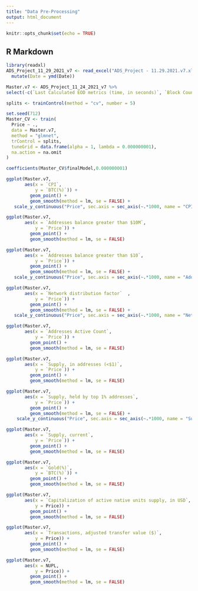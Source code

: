 ```yaml
---
title: "Data Pre-Processing"
output: html_document
---
```


```r
knitr::opts_chunk$set(echo = TRUE)
```

## R Markdown

```r
library(readxl)
ADS_Project_11_29_2021_v7 <- read_excel("ADS_Project - 11.29.2021.v7.xlsx") %>%
  mutate(Date = ymd(Date))
```

```r
Master.v7 <- ADS_Project_11_24_2021_v7 %>%
select(-c(`Last Calculated EOD metrics (time, in seconds)`, `Block Count`, `Block Size (mean, in bytes)`, `Block Weight, (mean`, `Capitalization of current supply, MVRV`, `Capitalization of free float, MVRV`, `Difficulty, Last Block`, `Difficulty, Mean Block`, `Mean Transaction Fee per Byte of all blocks, native units`, `Mean Transaction Fee per Byte, native units`, `Median Transaction Fee, native units`, `Median Fee per Transacation, USD`, `Addresses balance greater than 0.001 native units`, `Addresses balance greater than 0.01 native units`, `Addresses balance greater than 0.1 native units`,`Addresses balance greater than 100 native units`, `Addresses balance greater than 100K native units`, `Addresses balance greater than 10 native units`, `Addresses balance greater than 10K native units`, `Addresses balance greater than 1 native units`, `Addresses balance greater than 1K native units`, `Addresses balance greater than 1M native units`, `Addresses balance greater than 1in100K`, `Addresses balance greater than 1in100M`, `Addresses balance greater than 1in10B`, `Addresses balance greater than 1in10K`, `Addresses balance greater than 1in10K`, `Addresses balance greater than 1in10M`, `Addresses balance greater than 1in1B`, `Addresses balance greater than 1in1K`, `Addressesbalance greater than 1in1M`, `Total Fees, native units`, `Flow to exchanges, native units`, `Flow out exchanges, native units`, `Gas Limit Block`, `Gas Limit, transaction`, `Gas Used, transaction`, `Hash Rate Mean, 30d`, `Issuance, native units`, `Issuance, percent annualized`, `Issuance,  percent daily`, `Issuance Total, native units`,`NVT, adjusted, 90d MA`, `NVT, adjusted, free float,  90d MA`, `ROI, 1y (%)`, `Revenue, per hash unit (Native Currency)`, `Revenue Daily, per hash unit/second (Native Currency)`, `Miner Rev (Native Currency)`, `Supply, 10y Active`, `Supply, 5yr Active`, `Supply, 4yr Active`, `Supply, 3yr Active`, `Supply, 1yr Active Trailing (%)`, `Supply, in addresses (<0.001, native currency)`, `Supply, in addresses (<0.01M, native currency)`, `Supply, in addresses (<0.1, native currency)`, `Supply, in addresses (<1, native currency)`, `Supply, in addresses (<10, native currency)`, `Supply, in addresses (<100, native currency)`, `Supply, in addresses (<100K, native currency)`, `Supply, in addresses (<10K, native currency)`, `Supply, in addresses (<1K, native currency)`, `Supply, in addresses (<1M, native currency)`, `Supply, Miner address with 1 mining entity (native currency)`, `Supply, All Miners (native currency)`, `Transactions, adjusted transfer value (native currency)`, `Transactions, mean transfer value (native currency)`, `Transactions, median transfer value (native currency)`, `Transactions, mean transfer value ($)`, `Transactions, median transfer value (native currency)`, `Velocity, 1yr current supply`, `Volatility, 180d daily returns`, `Volatility, 30d daily returns`, `Price, BTC`, `Transactions, median transfer value ($)`, `Price, ($)`))
```


```r
splits <- trainControl(method = "cv", number = 5)

set.seed(712)
Master_CV <- train(
  Price ~ .,
  data = Master.v7,
  method = "glmnet",
  trControl = splits,
  tuneGrid = data.frame(alpha = 1, lambda = 0.000000001),
  na.action = na.omit
)

coefficients(Master_CV$finalModel,0.000000001)
```
```r
ggplot(Master.v7,
       aes(x = `CPI`,
           y = `BTC(%)`)) + 
         geom_point() + 
         geom_smooth(method = lm, se = FALSE) +
   scale_y_continuous("Price", sec.axis = sec_axis(~.*1000, name = "CPI"))

```

```r
ggplot(Master.v7,
       aes(x = `Addresses balance greater than $10M`,
           y = `Price`)) + 
         geom_point() + 
         geom_smooth(method = lm, se = FALSE)
```
```r
ggplot(Master.v7,
       aes(x = `Addresses balance greater than $10`,
           y = `Price`)) + 
         geom_point() + 
         geom_smooth(method = lm, se = FALSE) +
   scale_y_continuous("Price", sec.axis = sec_axis(~.*1000, name = "Address Balance > $10"))
```
```r
ggplot(Master.v7,
       aes(x = `Network distribution factor`  ,
           y = `Price`)) + 
         geom_point() + 
         geom_smooth(method = lm, se = FALSE) +
   scale_y_continuous("Price", sec.axis = sec_axis(~.*1000, name = "Network Distribution Factor"))
```
```r
ggplot(Master.v7,
       aes(x = `Addresses Active Count`,
           y = `Price`)) + 
         geom_point() + 
         geom_smooth(method = lm, se = FALSE)
```
```r
ggplot(Master.v7,
       aes(x = `Supply, in addresses (<$1)`,
           y = `Price`)) + 
         geom_point() + 
         geom_smooth(method = lm, se = FALSE)
```
```r
ggplot(Master.v7,
       aes(x = `Supply, held by top 1% addresses`,
           y = `Price`)) + 
         geom_point() +
         geom_smooth(method = lm, se = FALSE) +
    scale_y_continuous("Price", sec.axis = sec_axis(~.*1000, name = "Supply, held by Top 1%"))
```
```r
ggplot(Master.v7,
       aes(x = `Supply, current`,
           y = `Price`)) + 
         geom_point() + 
         geom_smooth(method = lm, se = FALSE)
```

```r
ggplot(Master.v7,
       aes(x = `Gold(%)`,
           y = `BTC(%)`)) + 
         geom_point() + 
         geom_smooth(method = lm, se = FALSE)
```
```r
ggplot(Master.v7,
       aes(x = `Capitalization of active native units supply, in USD`,
           y = Price)) + 
         geom_point() + 
         geom_smooth(method = lm, se = FALSE)
```
```r
ggplot(Master.v7,
       aes(x = `Transactions, adjusted transfer value ($)`,
           y = Price)) + 
         geom_point() + 
         geom_smooth(method = lm, se = FALSE)
```

```r
ggplot(Master.v7,
       aes(x = NUPL,
           y = Price)) + 
         geom_point() + 
         geom_smooth(method = lm, se = FALSE)
```


